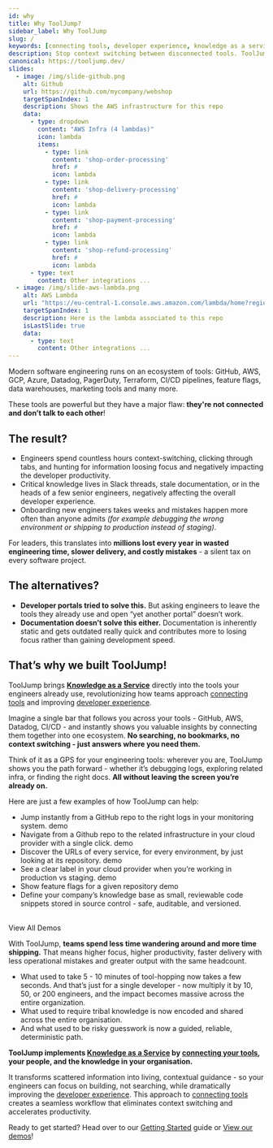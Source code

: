 ```yaml
---
id: why
title: Why ToolJump?
sidebar_label: Why ToolJump
slug: /
keywords: [connecting tools, developer experience, knowledge as a service, tool integration, engineering productivity, context switching]
description: Stop context switching between disconnected tools. ToolJump connects GitHub, AWS, Datadog, CI/CD and more with Knowledge as a Service to boost developer experience and eliminate productivity killers.
canonical: https://tooljump.dev/
slides:
  - image: /img/slide-github.png
    alt: Github
    url: https://github.com/mycompany/webshop
    targetSpanIndex: 1
    description: Shows the AWS infrastructure for this repo
    data:
      - type: dropdown
        content: "AWS Infra (4 lambdas)"
        icon: lambda
        items:
          - type: link
            content: 'shop-order-processing'
            href: #
            icon: lambda
          - type: link
            content: 'shop-delivery-processing'
            href: #
            icon: lambda
          - type: link
            content: 'shop-payment-processing'
            href: #
            icon: lambda
          - type: link
            content: 'shop-refund-processing'
            href: #
            icon: lambda
      - type: text
        content: Other integrations ...
  - image: /img/slide-aws-lambda.png
    alt: AWS Lambda
    url: "https://eu-central-1.console.aws.amazon.com/lambda/home?region=eu-central-1#/functions/shop-order-processing?tab=code"
    targetSpanIndex: 1
    description: Here is the lambda associated to this repo
    isLastSlide: true
    data:
      - type: text
        content: Other integrations ...
---
```



Modern software engineering runs on an ecosystem of tools: GitHub, AWS, GCP, Azure, Datadog, PagerDuty, Terraform, CI/CD pipelines, feature flags, data warehouses, marketing tools and many more.

These tools are powerful but they have a major flaw: **they're not connected and don’t talk to each other**!

## The result?  
- Engineers spend countless hours context-switching, clicking through tabs, and hunting for information loosing focus and negatively impacting the developer productivity.  
- Critical knowledge lives in Slack threads, stale documentation, or in the heads of a few senior engineers, negatively affecting the overall developer experience.  
- Onboarding new engineers takes weeks and mistakes happen more often than anyone admits *(for example debugging the wrong environment or shipping to production instead of staging)*.

For leaders, this translates into **millions lost every year in wasted engineering time, slower delivery, and costly mistakes** - a silent tax on every software project.  

## The alternatives?
- **Developer portals tried to solve this.** But asking engineers to leave the tools they already use and open “yet another portal” doesn’t work.  
- **Documentation doesn’t solve this either.** Documentation is inherently static and gets outdated really quick and contributes more to losing focus rather than gaining development speed. 

## That’s why we built **ToolJump!**  

ToolJump brings **[Knowledge as a Service](/docs/knowledge-as-a-service)** directly into the tools your engineers already use, revolutionizing how teams approach [connecting tools](/docs/connecting-your-tools-resources) and improving [developer experience](/docs/developer-experience).  

Imagine a single bar that follows you across your tools - GitHub, AWS, Datadog, CI/CD - and instantly shows you valuable insights by connecting them together into one ecosystem. **No searching, no bookmarks, no context switching - just answers where you need them.**

Think of it as a GPS for your engineering tools: wherever you are, ToolJump shows you the path forward - whether it’s debugging logs, exploring related infra, or finding the right docs. **All without leaving the screen you’re already on.**

Here are just a few examples of how ToolJump can help:
- Jump instantly from a GitHub repo to the right logs in your monitoring system. <Link to="./integrations/github-datadog-logs-alerts" target="_blank" rel="noopener noreferrer">demo</Link>
- Navigate from a Github repo to the related infrastructure in your cloud provider with a single click. <Link to="./integrations/github-aws-infrastructure" target="_blank" rel="noopener noreferrer">demo</Link>
- Discover the URLs of every service, for every environment, by just looking at its repository. <Link to="./integrations/github-show-deployed-service-urls" target="_blank" rel="noopener noreferrer">demo</Link> 
- See a clear label in your cloud provider when you’re working in production vs staging. <Link to="./integrations/aws-lambda-production-check" target="_blank" rel="noopener noreferrer">demo</Link> 
- Show feature flags for a given repository <Link to="./integrations/github-launchdarkly" target="_blank" rel="noopener noreferrer">demo</Link> 
- Define your company’s knowledge base as small, reviewable code snippets stored in source control - safe, auditable, and versioned.


<Slideshow slides={frontMatter.slides} autostart={false} />

<br/>

<div style={{ display: 'flex', justifyContent: 'center', margin: '2rem 0' }}>
  <Link
    className="btn-primary"
    to="/docs/demos"
    style={{
      fontSize: '1.1rem',
      padding: '0.85rem 2.2rem',
      borderRadius: '0.5rem',
      fontWeight: 600,
      boxShadow: 'var(--ifm-global-shadow-md)',
      textDecoration: 'none',
      transition: 'all 0.2s',
    }}
  >
    View All Demos
  </Link>
</div>


With ToolJump, **teams spend less time wandering around and more time shipping.** That means higher focus, higher productivity, faster delivery with less operational mistakes and greater output with the same headcount.

- What used to take 5 - 10 minutes of tool-hopping now takes a few seconds. And that’s just for a single developer - now multiply it by 10, 50, or 200 engineers, and the impact becomes massive across the entire organization.  
- What used to require tribal knowledge is now encoded and shared across the entire organisation.  
- And what used to be risky guesswork is now a guided, reliable, deterministic path.  

**ToolJump implements [Knowledge as a Service](/docs/knowledge-as-a-service) by [connecting your tools](/docs/connecting-your-tools-resources), your people, and the knowledge in your organisation.**

It transforms scattered information into living, contextual guidance - so your engineers can focus on building, not searching, while dramatically improving the [developer experience](/docs/developer-experience). This approach to [connecting tools](/docs/connecting-your-tools-resources) creates a seamless workflow that eliminates context switching and accelerates productivity.  

Ready to get started? Head over to our [Getting Started](./getting-started.mdx) guide or [View our demos](./demos)!  
